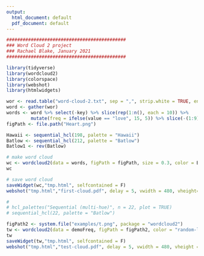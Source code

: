 ```yaml
---
output:
  html_document: default
  pdf_document: default
---
```


```r
############################################
### Word Cloud 2 project
### Rachael Blake, January 2021
############################################
```

```r
library(tidyverse)
library(wordcloud2)
library(colorspace)
library(webshot)
library(htmlwidgets)
```

```r
wor <- read.table("word-cloud-2.txt", sep = ",", strip.white = TRUE, encoding = )
word <- gather(wor)
words <- word %>% select(-key) %>% slice(rep(1:n(), each = 10)) %>% 
         mutate(freq = ifelse(value == "love", 15, 5)) %>% slice(-(1:9))
figPath <- file.path("Heart.png")

Hawaii <- sequential_hcl(198, palette = "Hawaii")  
Batlow <- sequential_hcl(212, palette = "Batlow")  
Batlow1 <- rev(Batlow)
```

```r
# make word cloud
wc <- wordcloud2(data = words, figPath = figPath, size = 0.3, color = Batlow1, shuffle = FALSE)
wc
```

```r
# save word cloud
saveWidget(wc,"tmp.html", selfcontained = F)
webshot("tmp.html","first-cloud.pdf", delay = 5, vwidth = 480, vheight=480)
```

```r
#
# hcl_palettes("Sequential (multi-hue)", n = 22, plot = TRUE)
# sequential_hcl(22, palette = "Batlow")  

figPath2 <- system.file("examples/t.png", package = "wordcloud2")
tw <- wordcloud2(data = demoFreq, figPath = figPath2, color = "random-light", shuffle = FALSE)
tw
saveWidget(tw,"tmp.html", selfcontained = F)
webshot("tmp.html","test-cloud.pdf", delay = 5, vwidth = 480, vheight = 480)
```

